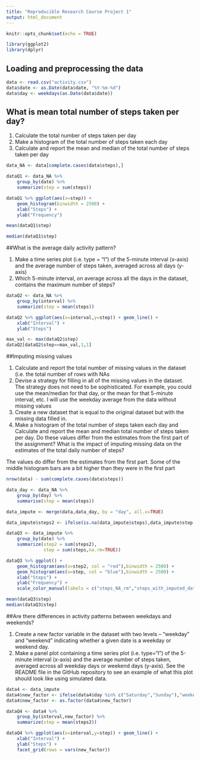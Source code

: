 ```yaml
---
title: "Reproducible Research Course Project 1"
output: html_document
---
```


```r
knitr::opts_chunk$set(echo = TRUE)
```

```r
library(ggplot2)
library(dplyr)
```


## Loading and preprocessing the data


```r
data <- read.csv("activity.csv")
data$date <- as.Date(data$date, "%Y-%m-%d")
data$day <- weekdays(as.Date(data$date))
```

## What is mean total number of steps taken per day?

1. Calculate the total number of steps taken per day
2. Make a histogram of the total number of steps taken each day
3. Calculate and report the mean and median of the total number of steps taken per day

```r
data_NA <- data[complete.cases(data$steps),]

dataQ1 <- data_NA %>%
    group_by(date) %>%
    summarize(step = sum(steps))

dataQ1 %>% ggplot(aes(x=step)) + 
    geom_histogram(binwidth = 2500) +
    xlab("Steps") +
    ylab("Frequency") 

mean(dataQ1$step)

median(dataQ1$step)
```

##What is the average daily activity pattern?

1. Make a time series plot (i.e. type = "l") of the 5-minute interval (x-axis) and the average number of steps taken, averaged across all days (y-axis)
2. Which 5-minute interval, on average across all the days in the dataset, contains the maximum number of steps?

```r
dataQ2 <- data_NA %>%
    group_by(interval) %>%
    summarize(step = mean(steps))

dataQ2 %>% ggplot(aes(x=interval,y=step)) + geom_line() +
    xlab("Interval") +
    ylab("Steps")

max_val <- max(dataQ2$step)
dataQ2[dataQ2$step==max_val,1,1]
```

##Imputing missing values

1. Calculate and report the total number of missing values in the dataset (i.e. the total number of rows with NAs
2. Devise a strategy for filling in all of the missing values in the dataset. The strategy does not need to be sophisticated. For example, you could use the mean/median for that day, or the mean for that 5-minute interval, etc.
I will use the weekday average from the data without missing values
3. Create a new dataset that is equal to the original dataset but with the missing data filled in.
4. Make a histogram of the total number of steps taken each day and Calculate and report the mean and median total number of steps taken per day. Do these values differ from the estimates from the first part of the assignment? What is the impact of imputing missing data on the estimates of the total daily number of steps?

The values do differ from the estimates from the first part. Some of the middle histogram bars are a bit higher than they were in the first part

```r
nrow(data) - sum(complete.cases(data$steps))

data_day <- data_NA %>%
    group_by(day) %>%
    summarise(step = mean(steps))

data_impute <- merge(data,data_day, by = "day", all.x=TRUE)

data_impute$steps2 <- ifelse(is.na(data_impute$steps),data_impute$step,data_impute$steps)

dataQ3 <- data_impute %>%
    group_by(date) %>%
    summarize(step2 = sum(steps2),
              step = sum(steps,na.rm=TRUE))

dataQ3 %>% ggplot() + 
    geom_histogram(aes(x=step2, col = "red"),binwidth = 2500) +
    geom_histogram(aes(x=step, col = "blue"),binwidth = 2500) + 
    xlab("Steps") +
    ylab("Frequency") +
    scale_color_manual(labels = c("steps_NA_rm","steps_with_imputed_data"), values = c("red", "blue"))

mean(dataQ3$step)
median(dataQ3$step)
```

##Are there differences in activity patterns between weekdays and weekends?

1. Create a new factor variable in the dataset with two levels – “weekday” and “weekend” indicating whether a given date is a weekday or weekend day.
2. Make a panel plot containing a time series plot (i.e. type="l") of the 5-minute interval (x-axis) and the average number of steps taken, averaged across all weekday days or weekend days (y-axis). See the README file in the GitHub repository to see an example of what this plot should look like using simulated data.

```r
data4 <- data_impute
data4$new_factor <- ifelse(data4$day %in% c("Saturday","Sunday"),"weekend","weekday")
data4$new_factor <- as.factor(data4$new_factor)

dataQ4 <- data4 %>%
    group_by(interval,new_factor) %>%
    summarize(step = mean(steps2))

dataQ4 %>% ggplot(aes(x=interval,y=step)) + geom_line() +
    xlab("Interval") +
    ylab("Steps") + 
    facet_grid(rows = vars(new_factor))

```
